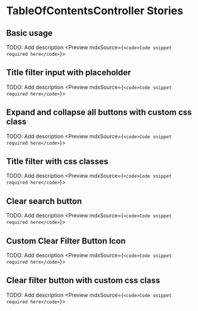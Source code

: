 
<StencilReadme />

<br />

# TableOfContentsController Stories

## Basic usage
<Description>TODO: Add description</Description>
<Preview mdxSource={`<code>Code snippet required here</code>`}>
  <Story id="library-la-table-of-contents-controller--basic-usage"></Story>
</Preview>



## Title filter input with placeholder
<Description>TODO: Add description</Description>
<Preview mdxSource={`<code>Code snippet required here</code>`}>
  <Story id="library-la-table-of-contents-controller--title-filter-placeholder"></Story>
</Preview>

## Expand and collapse all buttons with custom css class
<Description>TODO: Add description</Description>
<Preview mdxSource={`<code>Code snippet required here</code>`}>
  <Story id="library-la-table-of-contents-controller--expand-collapse-all-classes"></Story>
</Preview>

## Title filter with css classes
<Description>TODO: Add description</Description>
<Preview mdxSource={`<code>Code snippet required here</code>`}>
  <Story id="library-la-table-of-contents-controller--title-filter-classes"></Story>
</Preview>

## Clear search button
<Description>TODO: Add description</Description>
<Preview mdxSource={`<code>Code snippet required here</code>`}>
  <Story id="library-la-table-of-contents-controller--clear-search-filter-button"></Story>
</Preview>


## Custom Clear Filter Button Icon
<Description>TODO: Add description</Description>
<Preview mdxSource={`<code>Code snippet required here</code>`}>
  <Story id="library-la-table-of-contents-controller--custom-clear-filter-button-icon"></Story>
</Preview>

## Clear filter button with custom css class
<Description>TODO: Add description</Description>
<Preview mdxSource={`<code>Code snippet required here</code>`}>
  <Story id="library-la-table-of-contents-controller--clear-search-filter-button-with-class"></Story>
</Preview>







